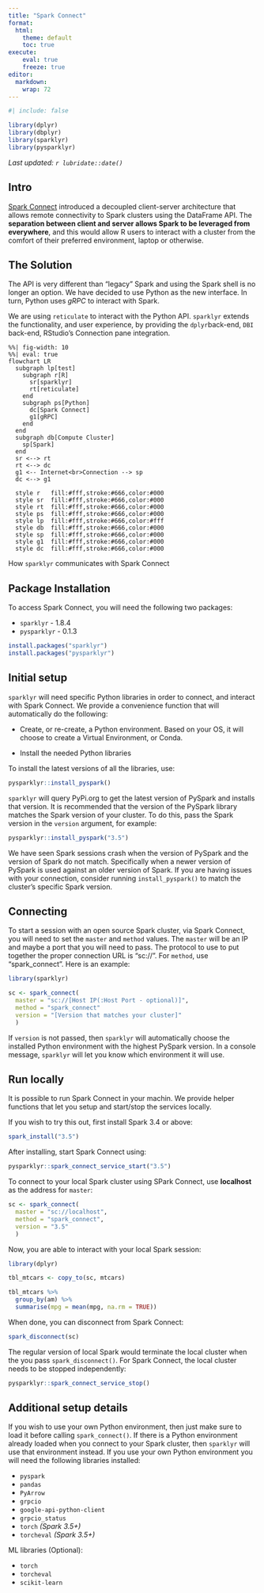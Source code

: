 ```yaml
---
title: "Spark Connect"
format:
  html:
    theme: default
    toc: true
execute:
    eval: true
    freeze: true
editor: 
  markdown: 
    wrap: 72
---
```


```r
#| include: false

library(dplyr)
library(dbplyr)
library(sparklyr)
library(pysparklyr)

```

*Last updated: `r lubridate::date()`*

## Intro

[Spark
Connect](https://spark.apache.org/docs/latest/spark-connect-overview.html)
introduced a decoupled client-server architecture that allows remote
connectivity to Spark clusters using the DataFrame API. The **separation
between client and server allows Spark to be leveraged from everywhere**,
and this would allow R users to interact with a cluster from the comfort
of their preferred environment, laptop or otherwise.

## The Solution

The API is very different than "legacy" Spark and using the Spark
shell is no longer an option. We have decided to use Python as the new
interface. In turn, Python uses *gRPC* to interact with Spark.

We are using `reticulate` to interact with the Python API. `sparklyr` extends 
the functionality, and user experience, by providing the `dplyr`back-end, `DBI` 
back-end, RStudio's Connection pane integration.

::: {#fig-connect}
```mermaid
%%| fig-width: 10
%%| eval: true
flowchart LR
  subgraph lp[test]
    subgraph r[R]
      sr[sparklyr]
      rt[reticulate]
    end
    subgraph ps[Python]
      dc[Spark Connect]
      g1[gRPC]
    end
  end   
  subgraph db[Compute Cluster]
    sp[Spark]   
  end
  sr <--> rt
  rt <--> dc
  g1 <-- Internet<br>Connection --> sp
  dc <--> g1
  
  style r   fill:#fff,stroke:#666,color:#000
  style sr  fill:#fff,stroke:#666,color:#000
  style rt  fill:#fff,stroke:#666,color:#000
  style ps  fill:#fff,stroke:#666,color:#000
  style lp  fill:#fff,stroke:#666,color:#fff
  style db  fill:#fff,stroke:#666,color:#000
  style sp  fill:#fff,stroke:#666,color:#000
  style g1  fill:#fff,stroke:#666,color:#000
  style dc  fill:#fff,stroke:#666,color:#000
```

How `sparklyr` communicates with Spark Connect
:::


## Package Installation

To access Spark Connect, you will need the following two packages:

-   `sparklyr` - 1.8.4
-   `pysparklyr` - 0.1.3

``` r
install.packages("sparklyr")
install.packages("pysparklyr")
```

## Initial setup

`sparklyr` will need specific Python libraries in order to connect, and interact
with Spark Connect. We provide a convenience function that will automatically
do the following:

- Create, or re-create, a Python environment. Based on your OS, it will choose
to create a Virtual Environment, or Conda. 

- Install the needed Python libraries

To install the latest versions of all the libraries, use:

```r
pysparklyr::install_pyspark()
```

`sparklyr` will query PyPi.org to get the latest version of PySpark
and installs that version. It is recommended that the version of the
PySpark library matches the Spark version of your cluster. 
To do this, pass the Spark version in the  `version` argument, for example:

```r
pysparklyr::install_pyspark("3.5")
```

We have seen Spark sessions crash when the version of PySpark and the version
of Spark do not match. Specifically when a newer version of PySpark is used
against an older version of Spark.  If you are having issues with your
connection, consider running `install_pyspark()` to match the cluster's
specific Spark version.

## Connecting

To start a session with an open source Spark cluster, via Spark Connect, you
will need to set the `master` and `method` values. The `master` will be an IP
and maybe a port that you will need to pass. The protocol to use to put
together the proper connection URL is "sc://". For `method`, use
"spark_connect". Here is an example:

``` r
library(sparklyr)

sc <- spark_connect(
  master = "sc://[Host IP(:Host Port - optional)]", 
  method = "spark_connect"
  version = "[Version that matches your cluster]"
  )
```

If `version` is not passed, then `sparklyr` will automatically choose the 
installed Python environment with the highest PySpark version. In a console 
message, `sparklyr` will let you know which environment it will use.

## Run locally

It is possible to run Spark Connect in your machin. We provide helper
functions that let you setup and start/stop the services locally.

If you wish to try this out, first install Spark 3.4 or above:

``` r
spark_install("3.5")
```

After installing, start Spark Connect using:

```r
pysparklyr::spark_connect_service_start("3.5")
```

To connect to your local Spark cluster using SPark Connect, use **localhost**
as the address for `master`:


```r
sc <- spark_connect(
  master = "sc://localhost", 
  method = "spark_connect", 
  version = "3.5"
  )
```

Now, you are able to interact with your local Spark session:

```r
library(dplyr)

tbl_mtcars <- copy_to(sc, mtcars)

tbl_mtcars %>% 
  group_by(am) %>% 
  summarise(mpg = mean(mpg, na.rm = TRUE))
```

When done, you can disconnect from Spark Connect:

```r
spark_disconnect(sc)
```

The regular version of local Spark would terminate the local cluster
when the you pass `spark_disconnect()`. For Spark Connect, the local
cluster needs to be stopped independently:

```r
pysparklyr::spark_connect_service_stop()
```

## Additional setup details

If you wish to use your own Python environment, then just make sure to
load it before calling `spark_connect()`. If there is a Python
environment already loaded when you connect to your Spark cluster, then
`sparklyr` will use that environment instead. If you use your own Python
environment you will need the following libraries installed:

-   `pyspark`
-   `pandas`
-   `PyArrow`
-   `grpcio`
-   `google-api-python-client`
-   `grpcio_status`
-   `torch` *(Spark 3.5+)*
-   `torcheval` *(Spark 3.5+)*

ML libraries (Optional):

-   `torch`
-   `torcheval`
-   `scikit-learn`